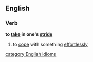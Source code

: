 ==English==
===Verb===
'''to [[take]] in one's [[stride]]'''
# to [[cope]] with something [[effortlessly]]
[[category:English idioms]]